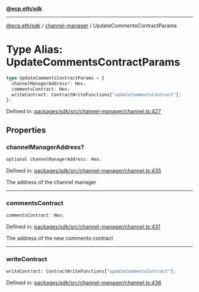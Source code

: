 [**@ecp.eth/sdk**](../../index.mdx)

***

[@ecp.eth/sdk](/sdk-reference/index.mdx) / [channel-manager](/sdk-reference/channel-manager/index.mdx) / UpdateCommentsContractParams

# Type Alias: UpdateCommentsContractParams

```ts
type UpdateCommentsContractParams = {
  channelManagerAddress?: Hex;
  commentsContract: Hex;
  writeContract: ContractWriteFunctions["updateCommentsContract"];
};
```

Defined in: [packages/sdk/src/channel-manager/channel.ts:427](https://github.com/ecp-eth/comments-monorepo/blob/main/packages/sdk/src/channel-manager/channel.ts#L427)

## Properties

### channelManagerAddress?

```ts
optional channelManagerAddress: Hex;
```

Defined in: [packages/sdk/src/channel-manager/channel.ts:435](https://github.com/ecp-eth/comments-monorepo/blob/main/packages/sdk/src/channel-manager/channel.ts#L435)

The address of the channel manager

***

### commentsContract

```ts
commentsContract: Hex;
```

Defined in: [packages/sdk/src/channel-manager/channel.ts:431](https://github.com/ecp-eth/comments-monorepo/blob/main/packages/sdk/src/channel-manager/channel.ts#L431)

The address of the new comments contract

***

### writeContract

```ts
writeContract: ContractWriteFunctions["updateCommentsContract"];
```

Defined in: [packages/sdk/src/channel-manager/channel.ts:436](https://github.com/ecp-eth/comments-monorepo/blob/main/packages/sdk/src/channel-manager/channel.ts#L436)

